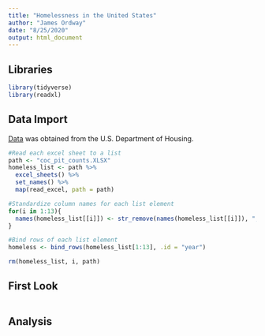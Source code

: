 ---
title: "Homelessness in the United States"
author: "James Ordway"
date: "8/25/2020"
output: html_document
---

## Libraries
```{r libraries}
library(tidyverse)
library(readxl)
```

## Data Import

[Data](https://www.hud.gov/2019-point-in-time-estimates-of-homelessness-in-US) was obtained from the U.S. Department of Housing.

```{r import}
#Read each excel sheet to a list
path <- "coc_pit_counts.XLSX"
homeless_list <- path %>%
  excel_sheets() %>%
  set_names() %>%
  map(read_excel, path = path)

#Standardize column names for each list element
for(i in 1:13){
  names(homeless_list[[i]]) <- str_remove(names(homeless_list[[i]]), ", \\d+")
}

#Bind rows of each list element
homeless <- bind_rows(homeless_list[1:13], .id = "year")

rm(homeless_list, i, path)
```

## First Look
```{r}

```

## Analysis


```{r pressure, echo=FALSE}

```